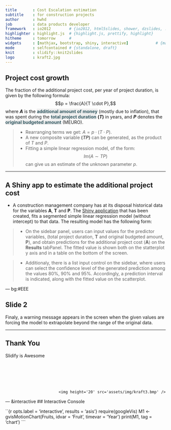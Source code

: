```yaml
---
title       : Cost Escalation estimation 
subtitle    : for construction projects
author      : hwhd
job         : data products developer
framework   : io2012        # {io2012, html5slides, shower, dzslides, ...}
highlighter : highlight.js  # {highlight.js, prettify, highlight}
hitheme     : tomorrow      # 
widgets     : [mathjax, bootstrap, shiny, interactive]            # {mathjax, quiz, bootstrap}
mode        : selfcontained # {standalone, draft}
knit        : slidify::knit2slides
logo        : kraft2.jpg
---
```


## Project  cost growth 

The fraction of the additional project cost, per year of project duration, is given by the following formula:
  $$p = \frac{A}{T \cdot P},$$ 
where **$A$** is the <span style="color:#345962;background:#EEE;font-weight:bold;">additional amount of money</span> (mostly due to inflation), that was spent during the <span style="color:#345962;background:#EEE;font-weight:bold;">total project duration</span> **$(T)$** in years, and **$P$** denotes the <span style="color:#345962;background:#EEE;font-weight:bold;">original budgeted amount</span> (MEURO). 

> - Rearranging terms we get: $A = p \cdot (T \cdot P).$
> - A new composite variable **$(TP)$** can be generated, as the product of $T$ and $P$.
> - Fitting a simple linear regression model, of the form:
$$lm(A \sim TP)$$
can give us an estimate of the unknown parameter $p$.


<style>
strong {
  font-weight: bold;
}
em {
  font-style: italic;
}
</style>

--- 

## A Shiny app to estimate the additional project cost

- A construction management company has at its disposal historical data for the variables **A**, **T** and **P**. The [Shiny application](http://hwhd.shinyapps.io/pr_cost_esc) that has been created, fits a segmented simple linear regression model (without intercept) to that data. The resulting model has the following form:


> - On the sidebar panel, users can input values for the predictor variables, (total project duration, **T** and original budgeted amount, **P**), and obtain predictions for the additional project cost (**A**) on the **Results** tabPanel. The fitted value is shown both on the statterplot y axis and in a table on the bottom of the screen.   

> - Additionaly, there is a list input control on the sidebar, where users can select the confidence level of the generated prediction among the values 80%, 90% and 95%. Accordingly, a prediction interval is indicated, along with the fitted value on the scatterplot.


--- bg:#EEE

## Slide 2

<div class="alert alert-info">
<p>Finaly, a warning message appears in the screen when the given values are forcing the model to extrapolate beyond the range of the original data.</p>
</div>



---

## Thank You

 Slidify is Awesome
<br><br><br><br><br><br>
<div style='text-align: right;'>
    <img height='20' src='assets/img/kraft3.bmp' />
</div>

--- &interactive
## Interactive Console

``{r opts.label = 'interactive', results = 'asis'}
require(googleVis)
M1 <- gvisMotionChart(Fruits, idvar = 'Fruit', timevar = 'Year')
print(M1, tag = 'chart')
```
